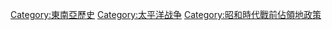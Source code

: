 [[Category:東南亞歷史|Category:東南亞歷史]]
[[Category:太平洋战争|Category:太平洋战争]]
[[Category:昭和時代戰前佔領地政策|Category:昭和時代戰前佔領地政策]]